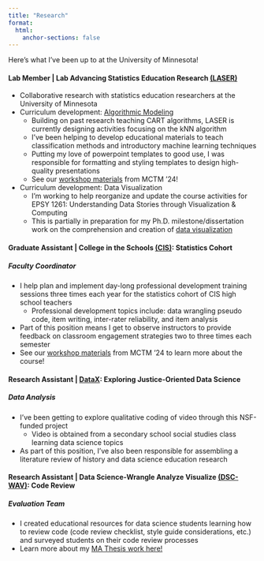 ```yaml
---
title: "Research"
format:
  html:
    anchor-sections: false
---
```


Here's what I've been up to at the University of Minnesota! 

#### Lab Member | Lab Advancing Statistics Education Research [(LASER)](https://laser-umn.github.io/)
  - Collaborative research with statistics education researchers at the University of Minnesota
  - Curriculum development: [Algorithmic Modeling](https://laser-umn.github.io/posts/alg-mod.html)
      - Building on past research teaching CART algorithms, LASER is currently designing activities focusing on the kNN algorithm
      - I've been helping to develop educational materials to teach classification methods and introductory machine learning techniques
      - Putting my love of powerpoint templates to good use, I was responsible for formatting and styling templates to design high-quality presentations
      - See our [workshop materials](https://laser-umn.github.io/sessions/knn-classification.html) from MCTM '24!
  - Curriculum development: Data Visualization
      - I'm working to help reorganize and update the course activities for EPSY 1261: Understanding Data Stories through Visualization & Computing  
      - This is partially in preparation for my Ph.D. milestone/dissertation work on the comprehension and creation of [data visualization](https://rlisinker.com/projects/data-viz.html) 

#### Graduate Assistant | College in the Schools [(CIS)](https://ccaps.umn.edu/college-in-the-schools/basic-and-applied-statistics): Statistics Cohort
##### Faculty Coordinator
  - I help plan and implement day-long professional development training sessions three times each year for the statistics cohort of CIS high school teachers 
      - Professional development topics include: data wrangling pseudo code, item writing, inter-rater reliability, and item analysis
  - Part of this position means I get to observe instructors to provide feedback on classroom engagement strategies two to three times each semester
  - See our [workshop materials](https://laser-umn.github.io/sessions/be-above-average.html) from MCTM '24 to learn more about the course!

#### Research Assistant | [DataX](https://www.nsf.gov/awardsearch/showAward?AWD_ID=2101413): Exploring Justice-Oriented Data Science
##### Data Analysis 
  - I've been getting to explore qualitative coding of video through this NSF-funded project 
      - Video is obtained from a secondary school social studies class learning data science topics
  - As part of this position, I've also been responsible for assembling a literature review of history and data science education research

#### Research Assistant | Data Science-Wrangle Analyze Visualize [(DSC-WAV)](https://dsc-wav.github.io/www/index.html): Code Review 
#####  Evaluation Team
  - I created educational resources for data science students learning how to review code (code review checklist, style guide considerations, etc.) and surveyed students on their code review processes
  - Learn more about my [MA Thesis work here!](https://rlisinker.com/projects/code-review.html)
  
